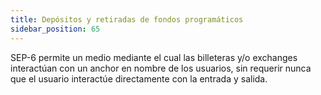 ```yaml
---
title: Depósitos y retiradas de fondos programáticos
sidebar_position: 65
---
```



SEP-6 permite un medio mediante el cual las billeteras y/o exchanges interactúan con un anchor en nombre de los usuarios, sin requerir nunca que el usuario interactúe directamente con la entrada y salida.

<DocCardList />
